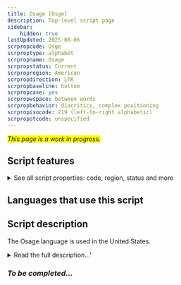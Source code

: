 ```yaml
---
title: Osage [Osge]
description: Top-level script page
sidebar:
    hidden: true
lastUpdated: 2025-08-06
scrpropcode: Osge
scrproptype: alphabet
scrpropname: Osage
scrpropstatus: Current
scrpropregion: American
scrpropdirection: LTR
scrpropbaseline: bottom
scrpropcase: yes
scrpropwspace: between words
scrpropbehavior: diacritics, complex positioning
scrpropisocode: 219 (left-to-right alphabetic)
scrpropotcode: unspecified
---
```


<span style='background-color:yellow'>_This page is a work in progress._</span>


## Script features

<details>
<summary> See all script properties: code, region, status and more</summary>
<ScriptInfo />
</details>

## Languages that use this script

<WsList script='Osge' wsMax='5' />

## Script description

The Osage language is used in the United States.

<details><summary>Read the full description...'</summary>_Not yet available._</details>

### _To be completed..._

